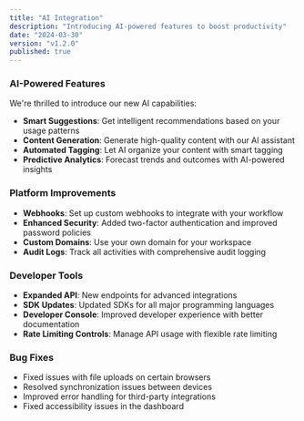 ```yaml
---
title: "AI Integration"
description: "Introducing AI-powered features to boost productivity"
date: "2024-03-30"
version: "v1.2.0"
published: true
---
```


### AI-Powered Features

We're thrilled to introduce our new AI capabilities:

- **Smart Suggestions**: Get intelligent recommendations based on your usage patterns
- **Content Generation**: Generate high-quality content with our AI assistant
- **Automated Tagging**: Let AI organize your content with smart tagging
- **Predictive Analytics**: Forecast trends and outcomes with AI-powered insights

### Platform Improvements

- **Webhooks**: Set up custom webhooks to integrate with your workflow
- **Enhanced Security**: Added two-factor authentication and improved password policies
- **Custom Domains**: Use your own domain for your workspace
- **Audit Logs**: Track all activities with comprehensive audit logging

### Developer Tools

- **Expanded API**: New endpoints for advanced integrations
- **SDK Updates**: Updated SDKs for all major programming languages
- **Developer Console**: Improved developer experience with better documentation
- **Rate Limiting Controls**: Manage API usage with flexible rate limiting

### Bug Fixes

- Fixed issues with file uploads on certain browsers
- Resolved synchronization issues between devices
- Improved error handling for third-party integrations
- Fixed accessibility issues in the dashboard